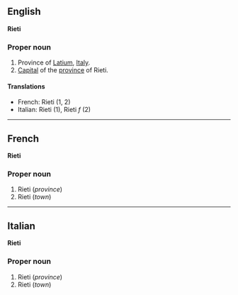 ==English==
'''Rieti'''

===Proper noun===

#Province of [[Latium]], [[Italy]].
#[[Capital]] of the [[province]] of Rieti.

====Translations====

*French: Rieti (1, 2)
*Italian: Rieti (1), Rieti ''f'' (2)

----

==French==
'''Rieti'''

===Proper noun===

# Rieti (''province'')
# Rieti (''town'')

----

==Italian==
'''Rieti'''

===Proper noun===

# Rieti (''province'')
# Rieti (''town'')